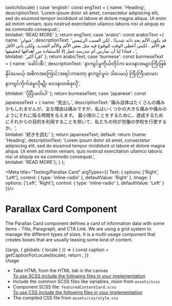 
  switch(locale) {
    case 'english': const engText = {
      name: 'Heading', 
      descriptionText: 'Lorem ipsum dolor sit amet, consectetur adipiscing elit, sed do eiusmod tempor incididunt ut labore et dolore magna aliqua. Ut enim ad minim veniam, quis nostrud exercitation ullamco laboris nisi ut aliquip ex ea commodo consequat.',  
      btnlabel: 'READ MORE'
    }; return engText;
    case 'arabic': const arabicText ={
      name: 'عنوان', 
      descriptionText: 'قد يكون الألم بحد ذاته شديدًا ، لكن السبب الرئيسي هو الألم ، لكنني أعطي الوقت للوقوع فيه مثل بعض الألم والألم الشديد. ولكي يأتي الأقل ، فماذا لنا أن نمارس أي مدرسة عمل إلا للاستفادة من أهدافها لتحقيقها.',  
      btnlabel: 'اقرأ أكثر'
    }; return arabicText;
    case 'burmese': const burmeseText = {
      name: 'ခေါင်းစီး', 
      descriptionText: 'နာကျင်မှုကိုယ်တိုင်က ဝေဒနာအများကြီးဖြစ်နိုင်ပေမယ့် အဓိကအကြောင်းအရင်းကတော့ နာကျင်မှုပဲ၊ ဒါပေမယ့် ကြီးကြီးမားမား နာကျင်ကိုက်ခဲမှုလိုမျိုး ဝေဒနာတစ်ခုလို',  
      btnlabel: 'ပိုပြီးဖတ်ပါ'
    }; return burmeseText;
    case 'japanese': const japaneseText = {
      name: '見出し', 
      descriptionText: '痛み自体はたくさんの痛みかもしれませんが、主な理由は痛みですが、私はいくつかの大きな痛みや痛みのようにそれに陥る時間を与えます。 最小限のことをするために、達成するためにそれからの目的を利用することを除いて、私たちの何が労働の学校を行使するか。',  
      btnlabel: '続きを読む'
    }; return japaneseText;
    default:
      return {name: 'Heading', 
      descriptionText: 'Lorem ipsum dolor sit amet, consectetur adipiscing elit, sed do eiusmod tempor incididunt ut labore et dolore magna aliqua. Ut enim ad minim veniam, quis nostrud exercitation ullamco laboris nisi ut aliquip ex ea commodo consequat.',  
      btnlabel: 'READ MORE'};
  }
};


<Meta title="Testing/Parallax Card" argTypes={{
  Text: {
    options: ['Right', 'Left'],
    control: { type: 'inline-radio' },
    defaultValue: 'Right'
  },
  Image: {
    options: ['Left', 'Right'],
    control: { type: 'inline-radio' },
    defaultValue: 'Left'
  }
}}/>

<style>{`
 .subheading {
    font-weight: 700;
    font-size: 20px;
    color: #031c2d;
    line-height: 24px;
    margin-bottom: 12px;
    margin-top: 15px;
  }
  .subheading2 {
    font-weight: 700;
    font-size: 16px;
    color: #031c2d;
    line-height: 24px;
    margin-bottom: 12px;
    margin-top: 10px;
  }
  .css-1h4ytzj code {
    padding-right: 10px;
    width: 100%;
    font-size: 14px;
    line-height: 16px;
      background: black;
  }
`}</style>

# Parallax Card Component

The Parallax Card component defines a card of information data with some items - Title, Paragraph, and CTA Link. We are using a grid system to manage the different types of sizes. It is a multi-usage component that creates boxes that are usually teasing some kind of content.

<Canvas>
  <Story name="Parallax Card">
    {(args, { globals: { locale } }) => {
      const caption = getCaptionForLocale(locale);
      return <ParallaxCard alt={'feature card'} name={caption.name} descrption={caption.descriptionText} button={caption.btnlabel} {...args}></ParallaxCard>;
    }}
  </Story>
</Canvas>

<div className="subheading">Usage</div>
<ul>
<li>Take HTML from the HTML tab in the canvas</li>
<u>To use SCSS include the following files in your implementation</u>
<li>Include the common SCSS files like variables, mixin from <code>assets/scss</code></li>
<li>Component SCSS file: <code>featuredContentCard.scss</code></li>
<u>To use CSS include the following files in your implementation</u>
<li>The compiled CSS file from <code>assets/css/style.css</code></li>
</ul>